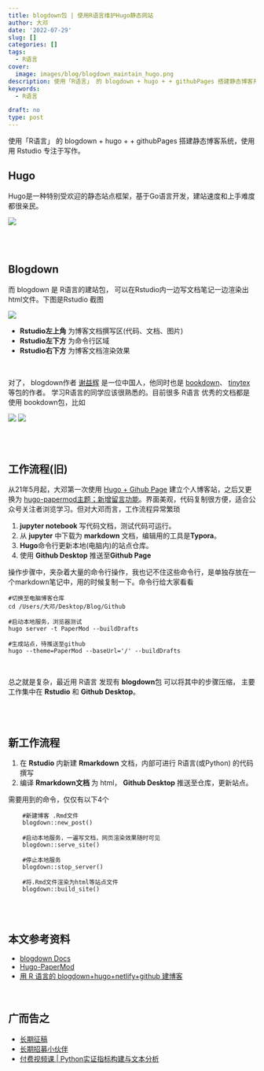 ```yaml
---
title: blogdown包 | 使用R语言维护Hugo静态网站
author: 大邓
date: '2022-07-29'
slug: []
categories: []
tags:
  - R语言
cover:
  image: images/blog/blogdown_maintain_hugo.png
description: 使用「R语言」 的 blogdown + hugo + + githubPages 搭建静态博客系统，使用用 Rstudio 专注于写作。
keywords:
  - R语言

draft: no
type: post
---
```




使用「R语言」 的 blogdown + hugo + + githubPages 搭建静态博客系统，使用用 Rstudio 专注于写作。

## Hugo

Hugo是一种特别受欢迎的静态站点框架，基于Go语言开发，建站速度和上手难度都很亲民。

![](img/hugo.png)

<br><br>

## Blogdown

而 blogdown 是 R语言的建站包， 可以在Rstudio内一边写文档笔记一边渲染出html文件。下图是Rstudio 截图

![](img/Rstudio_blogdown_panel.png)

-   **Rstudio左上角** 为博客文档撰写区(代码、文档、图片)
-   **Rstudio左下方** 为命令行区域
-   **Rstudio右下方** 为博客文档渲染效果

<br>

对了， blogdown作者 [谢益辉](https://yihui.org/en/) 是一位中国人，他同时也是 [bookdown](https://bookdown.org/)、 [tinytex](https://yihui.org/tinytex/) 等包的作者。 学习R语言的同学应该很熟悉的。目前很多 R语言 优秀的文档都是使用 bookdown包，比如

![](img/blogdown_gallery1.png) ![](img/blogdown_gallery2.png)

<br><br>

## 工作流程(旧)

从21年5月起，大邓第一次使用 [Hugo + Gihub Page](https://hidadeng.github.io/blog/hugo_website_test/) 建立个人博客站，之后又更换为 [hugo-papermod主题；新增留言功能](https://hidadeng.github.io/blog/blog_add_comments_function/)。界面美观，代码复制很方便，适合公众号关注者浏览学习。但对大邓而言，工作流程异常繁琐

1.  **jupyter notebook** 写代码文档，测试代码可运行。
2.  从 **jupyter** 中下载为 **markdown** 文档，编辑用的工具是**Typora**。
3.  **Hugo**命令行更新本地(电脑内)的站点仓库。
4.  使用 **Github Desktop** 推送至**Github Page**

操作步骤中，夹杂着大量的命令行操作，我也记不住这些命令行，是单独存放在一个markdown笔记中，用的时候复制一下。命令行给大家看看

    #切换至电脑博客仓库
    cd /Users/大邓/Desktop/Blog/Github

    #启动本地服务，浏览器测试
    hugo server -t PaperMod --buildDrafts

    #生成站点，待推送至github
    hugo --theme=PaperMod --baseUrl='/' --buildDrafts

<br>

总之就是复杂，最近用 R语言 发现有 **blogdown**包 可以将其中的步骤压缩， 主要工作集中在 **Rstudio** 和 **Github Desktop**。

<br><br>

## 新工作流程

1.  在 **Rstudio** 内新建 **Rmarkdown** 文档，内部可进行 R语言(或Python) 的代码撰写
2.  编译 **Rmarkdown文档** 为 html， **Github Desktop** 推送至仓库，更新站点。

需要用到的命令，仅仅有以下4个

        #新建博客 .Rmd文件
        blogdown::new_post()

        #启动本地服务，一遍写文档，网页渲染效果随时可见
        blogdown::serve_site()

        #停止本地服务
        blogdown::stop_server()

        #将.Rmd文件渲染为html等站点文件
        blogdown::build_site()

<br><br>

## 本文参考资料

-   [blogdown Docs](https://bookdown.org/yihui/blogdown/)
-   [Hugo-PaperMod](https://themes.gohugo.io/themes/hugo-papermod/)
-   [用 R 语言的 blogdown+hugo+netlify+github 建博客](https://cosx.org/2018/01/build-blog-with-blogdown-hugo-netlify-github/)

<br>

## 广而告之

-   [长期征稿](https://hidadeng.github.io/blog/call_for_paper/)
-   [长期招募小伙伴](https://hidadeng.github.io/blog/we_need_you/)
-   [付费视频课 \| Python实证指标构建与文本分析](https://hidadeng.github.io/blog/management_python_course/)
